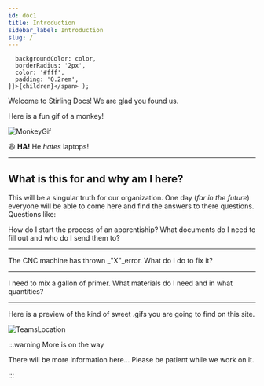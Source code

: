 ```yaml
---
id: doc1
title: Introduction
sidebar_label: Introduction
slug: /
---
```


<!-- This is an MDX script that you add a highlight colour to text. Just add the "<Highlight>sample text</Highlight>" and set the Hex Value for your "color" inline, and voila! -->

      backgroundColor: color,
      borderRadius: '2px',
      color: '#fff',
      padding: '0.2rem',
    }}>{children}</span> );

Welcome to <Highlight color="#6B4B85">Stirling Docs!</Highlight> We are glad you found us.

Here is a fun gif of a monkey!

![MonkeyGif](https://media.giphy.com/media/ySpxjJmsq9gsw/source.gif)

:satisfied: **HA!** He *hates* laptops!

___

## What is this for and why am I here?

This will be a singular truth for our organization. One day (_far in the future_) everyone will be able to come here and find the answers to there questions. Questions like:


<div class="item shadow--tl">
  <Message
    sx={{
      bg: 'DarkOrchid',
    }}
      >
    How do I start the process of an apprentiship? What documents do I need to fill out and who do I send them to?
  </Message>
</div>

___

<div class="item shadow--tl">
  <Message
  sx={{
      bg: 'DarkOrchid',
    }}
      >
    The CNC machine has thrown _"X"_error. What do I do to fix it?
  </Message>
</div>

___

<div class="item shadow--tl">
  <Message
  sx={{
      bg: 'DarkOrchid',
    }}
      >
    I need to mix a gallon of primer. What materials do I need and in what quantities?
  </Message>
</div>

___

Here is a preview of the kind of sweet .gifs you are going to find on this site.

![TeamsLocation](https://static.wixstatic.com/media/e64ace_beaecb4bbb7c49a3a2b0f87faee968b5~mv2.gif)

:::warning More is on the way

There will be more information here... Please be patient while we work on it.

:::